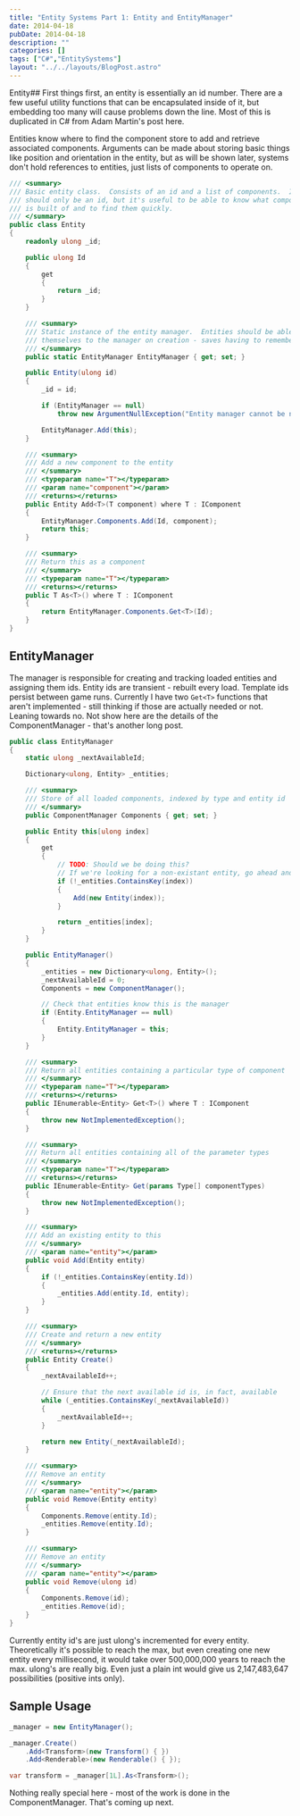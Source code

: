 ---
title: "Entity Systems Part 1: Entity and EntityManager"
date: 2014-04-18
pubDate: 2014-04-18
description: ""
categories: []
tags: ["C#","EntitySystems"]
layout: "../../layouts/BlogPost.astro"
---

Entity##
First things first, an entity is essentially an id number. There are a few useful utility functions that can be encapsulated inside of it, but embedding too many will cause problems down the line. Most of this is duplicated in C# from Adam Martin's post here.

Entities know where to find the component store to add and retrieve associated components. Arguments can be made about storing basic things like position and orientation in the entity, but as will be shown later, systems don't hold references to entities, just lists of components to operate on.

```csharp
/// <summary>
/// Basic entity class.  Consists of an id and a list of components.  Ideally it
/// should only be an id, but it's useful to be able to know what components it
/// is built of and to find them quickly.
/// </summary>
public class Entity
{
    readonly ulong _id;

    public ulong Id
    {
        get
        {
            return _id;
        }
    }

    /// <summary>
    /// Static instance of the entity manager.  Entities should be able to add
    /// themselves to the manager on creation - saves having to remember to do this.
    /// </summary>
    public static EntityManager EntityManager { get; set; }

    public Entity(ulong id)
    {
        _id = id;

        if (EntityManager == null)
            throw new ArgumentNullException("Entity manager cannot be null.");

        EntityManager.Add(this);
    }

    /// <summary>
    /// Add a new component to the entity
    /// </summary>
    /// <typeparam name="T"></typeparam>
    /// <param name="component"></param>
    /// <returns></returns>
    public Entity Add<T>(T component) where T : IComponent
    {
        EntityManager.Components.Add(Id, component);
        return this;
    }

    /// <summary>
    /// Return this as a component
    /// </summary>
    /// <typeparam name="T"></typeparam>
    /// <returns></returns>
    public T As<T>() where T : IComponent
    {
        return EntityManager.Components.Get<T>(Id);
    }
}
```

## EntityManager

The manager is responsible for creating and tracking loaded entities and assigning them ids. Entity ids are transient - rebuilt every load. Template ids persist between game runs. Currently I have two `Get<T>` functions that aren't implemented - still thinking if those are actually needed or not. Leaning towards no. Not show here are the details of the ComponentManager - that's another long post.

```csharp
public class EntityManager
{
    static ulong _nextAvailableId;

    Dictionary<ulong, Entity> _entities;

    /// <summary>
    /// Store of all loaded components, indexed by type and entity id
    /// </summary>
    public ComponentManager Components { get; set; }

    public Entity this[ulong index]
    {
        get
        {
            // TODO: Should we be doing this?
            // If we're looking for a non-existant entity, go ahead and add it
            if (!_entities.ContainsKey(index))
            {
                Add(new Entity(index));
            }

            return _entities[index];
        }
    }

    public EntityManager()
    {
        _entities = new Dictionary<ulong, Entity>();
        _nextAvailableId = 0;
        Components = new ComponentManager();

        // Check that entities know this is the manager
        if (Entity.EntityManager == null)
        {
            Entity.EntityManager = this;
        }
    }

    /// <summary>
    /// Return all entities containing a particular type of component
    /// </summary>
    /// <typeparam name="T"></typeparam>
    /// <returns></returns>
    public IEnumerable<Entity> Get<T>() where T : IComponent
    {
        throw new NotImplementedException();
    }

    /// <summary>
    /// Return all entities containing all of the parameter types
    /// </summary>
    /// <typeparam name="T"></typeparam>
    /// <returns></returns>
    public IEnumerable<Entity> Get(params Type[] componentTypes)
    {
        throw new NotImplementedException();
    }

    /// <summary>
    /// Add an existing entity to this
    /// </summary>
    /// <param name="entity"></param>
    public void Add(Entity entity)
    {
        if (!_entities.ContainsKey(entity.Id))
        {
            _entities.Add(entity.Id, entity);
        }
    }

    /// <summary>
    /// Create and return a new entity
    /// </summary>
    /// <returns></returns>
    public Entity Create()
    {
        _nextAvailableId++;

        // Ensure that the next available id is, in fact, available
        while (_entities.ContainsKey(_nextAvailableId))
        {
            _nextAvailableId++;
        }

        return new Entity(_nextAvailableId);
    }

    /// <summary>
    /// Remove an entity
    /// </summary>
    /// <param name="entity"></param>
    public void Remove(Entity entity)
    {
        Components.Remove(entity.Id);
        _entities.Remove(entity.Id);
    }

    /// <summary>
    /// Remove an entity
    /// </summary>
    /// <param name="entity"></param>
    public void Remove(ulong id)
    {
        Components.Remove(id);
        _entities.Remove(id);
    }
}
```

Currently entity id's are just ulong's incremented for every entity. Theoretically it's possible to reach the max, but even creating one new entity every millisecond, it would take over 500,000,000 years to reach the max. ulong's are really big. Even just a plain int would give us 2,147,483,647 possibilities (positive ints only).

## Sample Usage
```csharp
_manager = new EntityManager();

_manager.Create()
    .Add<Transform>(new Transform() { })
    .Add<Renderable>(new Renderable() { });

var transform = _manager[1L].As<Transform>();
```

Nothing really special here - most of the work is done in the ComponentManager. That's coming up next.